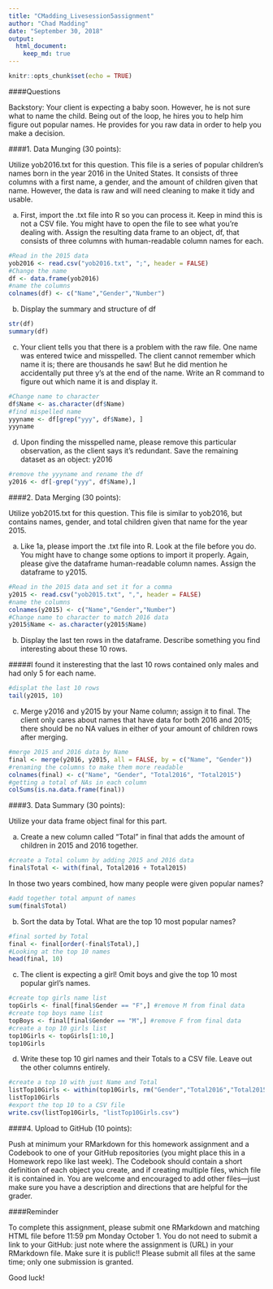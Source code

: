 ```yaml
---
title: "CMadding_Livesession5assignment"
author: "Chad Madding"
date: "September 30, 2018"
output:
  html_document:
    keep_md: true
---
```


```r
knitr::opts_chunk$set(echo = TRUE)
```

####Questions

   Backstory: Your client is expecting a baby soon.  However, he is not sure what to name the child.  Being out of the loop, he hires you to help him figure out popular names.  He provides for you raw data in order to help you make a decision.

####1.	Data Munging (30 points):
   
   Utilize yob2016.txt for this question. This file is a series of popular children’s names born in the year 2016 in the United States.  It consists of three columns with a first name, a gender, and the amount of children given that name.  However, the data is raw and will need cleaning to make it tidy and usable.

   a.	First, import the .txt file into R so you can process it. Keep in mind this is not a CSV file.  You might have to open the file to see what you’re dealing with.  Assign the resulting data frame to an object, df, that consists of three columns with human-readable column names for each.
```r
#Read in the 2015 data
yob2016 <- read.csv("yob2016.txt", ";", header = FALSE)
#Change the name
df <- data.frame(yob2016)
#name the columns
colnames(df) <- c("Name","Gender","Number")
```
   
   
   b.	Display the summary and structure of df
```r
str(df)
summary(df)
```

   c.	Your client tells you that there is a problem with the raw file. One name was entered twice and misspelled.  The client cannot remember which name it is; there are thousands he saw! But he did mention he accidentally put three y’s at the end of the name.  Write an R command to figure out which name it is and display it.
```r
#Change name to character
df$Name <- as.character(df$Name)
#find mispelled name
yyyname <- df[grep("yyy", df$Name), ]
yyyname
```

   d.	Upon finding the misspelled name, please remove this particular observation, as the client says it’s redundant. Save the remaining dataset as an object: y2016
```r
#remove the yyyname and rename the df
y2016 <- df[-grep("yyy", df$Name),]
```

####2.	Data Merging (30 points):
   
   Utilize yob2015.txt for this question.  This file is similar to yob2016, but contains names, gender, and total children given that name for the year 2015.

   a.	Like 1a, please import the .txt file into R.  Look at the file before you do.  You might have to change some options to import it properly.  Again, please give the dataframe human-readable column names. Assign the dataframe to y2015.
```r
#Read in the 2015 data and set it for a comma
y2015 <- read.csv("yob2015.txt", ",", header = FALSE)
#name the columns
colnames(y2015) <- c("Name","Gender","Number")
#Change name to character to match 2016 data
y2015$Name <- as.character(y2015$Name)
```

   b.	Display the last ten rows in the dataframe. Describe something you find interesting about these 10 rows.

#####I found it insteresting that the last 10 rows contained only males and had only 5 for each name.

```r
#displat the last 10 rows
tail(y2015, 10)
```
   
   c.	Merge y2016 and y2015 by your Name column; assign it to final.  The client only cares about names that have data for both 2016 and 2015; there should be no NA values in either of your amount of children rows after merging.
```r
#merge 2015 and 2016 data by Name
final <- merge(y2016, y2015, all = FALSE, by = c("Name", "Gender"))
#renaming the columns to make them more readable
colnames(final) <- c("Name", "Gender", "Total2016", "Total2015")
#getting a total of NAs in each column
colSums(is.na.data.frame(final))
```
   

####3.	Data Summary (30 points):

   Utilize your data frame object final for this part.

   a.	Create a new column called “Total” in final that adds the amount of children in 2015 and 2016 together.
```r
#create a Total column by adding 2015 and 2016 data
final$Total <- with(final, Total2016 + Total2015)
```
   In those two years combined, how many people were given popular names?
```r
#add together total ampunt of names
sum(final$Total)
```
   
   b.	Sort the data by Total. What are the top 10 most popular names?
```r
#final sorted by Total
final <- final[order(-final$Total),]
#Looking at the top 10 names
head(final, 10)
```
   c.	The client is expecting a girl!  Omit boys and give the top 10 most popular girl’s names.
```r
#create top girls name list
topGirls <- final[final$Gender == "F",] #remove M from final data
#create top boys name list
topBoys <- final[final$Gender == "M",] #remove F from final data
#create a top 10 girls list
top10Girls <- topGirls[1:10,]
top10Girls
```
   d.	Write these top 10 girl names and their Totals to a CSV file. Leave out the other columns entirely.
```r
#create a top 10 with just Name and Total
listTop10Girls <- within(top10Girls, rm("Gender","Total2016","Total2015"))
listTop10Girls
#export the top 10 to a CSV file
write.csv(listTop10Girls, "listTop10Girls.csv")
```

####4.	Upload to GitHub (10 points):

   Push at minimum your RMarkdown for this homework assignment and a Codebook to one of your GitHub repositories (you might place this in a Homework repo like last week).  The Codebook should contain a short definition of each object you create, and if creating multiple files, which file it is contained in.  You are welcome and encouraged to add other files—just make sure you have a description and directions that are helpful for the grader.
    
####Reminder

To complete this assignment, please submit one RMarkdown and matching HTML file before 11:59 pm Monday October 1.  You do not need to submit a link to your GitHub: just note where the assignment is (URL) in your RMarkdown file.  Make sure it is public!! Please submit all files at the same time; only one submission is granted.

Good luck!
